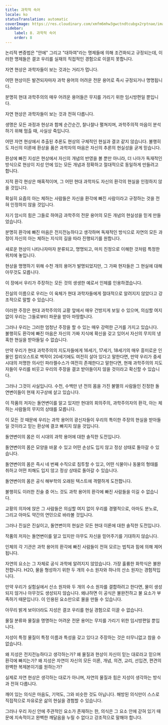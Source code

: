 ```yaml
---
title: 과학적 속어
locale: ko
statusTranslation: automatic
coverImage: https://res.cloudinary.com/xmfm6mhw3gwctndtcubgx2rptnae/image/upload/v1741354419/small_cover_la_gran_rebelion_28716e29d2.webp
sidebar:
    label: 8. 과학적 속어
    order: 8
---
```

논리적 변증법은 "안에" 그리고 "대하여"라는 명제들에 의해 조건화되고 규정되는데, 이러한 명제들은 결코 우리를 실재의 직접적인 경험으로 이끌지 못합니다.

자연 현상은 과학자들이 보는 것과는 거리가 멉니다.

어떤 현상이든 발견되자마자 과학 용어의 어려운 전문 용어로 즉시 규정되거나 명명됩니다.

분명히 현대 과학주의의 매우 어려운 용어들은 무지를 가리기 위한 임시방편일 뿐입니다.

자연 현상은 과학자들이 보는 것과 전혀 다릅니다.

생명은 모든 과정과 현상과 함께 순간순간, 찰나찰나 펼쳐지며, 과학주의적 마음이 분석하기 위해 멈출 때, 사실상 죽입니다.

어떤 자연 현상에서 추출된 추론도 현상의 구체적인 현실과 결코 같지 않습니다. 불행히도 자신의 이론에 환상을 품은 과학자의 마음은 자신의 추론의 현실성을 굳게 믿습니다.

환상에 빠진 지성은 현상에서 자신의 개념의 반영을 볼 뿐만 아니라, 더 나아가 독재적인 방식으로 현상이 지성 안에 있는 모든 개념과 정확하고 절대적으로 동일하게 만들려고 합니다.

지적 환각 현상은 매혹적이며, 그 어떤 현대 과학자도 자신의 환각의 현실을 인정하지 않을 것입니다.

확실히 요즘의 아는 체하는 사람들은 자신을 환각에 빠진 사람이라고 규정하는 것을 전혀 인정하지 않을 것입니다.

자기 암시의 힘은 그들로 하여금 과학주의 전문 용어의 모든 개념의 현실성을 믿게 만들었습니다.

분명히 환각에 빠진 마음은 전지전능하다고 생각하며 독재적인 방식으로 자연의 모든 과정이 자신의 아는 체하는 지식의 길을 따라 진행되기를 원합니다.

새로운 현상이 나타나자마자 분류되고, 명명되고, 마치 진정으로 이해한 것처럼 특정한 위치에 놓입니다.

현상을 명명하기 위해 수천 개의 용어가 발명되었지만, 그 가짜 현자들은 그 현실에 대해 아무것도 모릅니다.

이 장에서 우리가 주장하는 모든 것의 생생한 예로서 인체를 인용하겠습니다.

진실의 이름으로 우리는 이 육체가 현대 과학자들에게 절대적으로 알려지지 않았다고 강조적으로 말할 수 있습니다.

이러한 주장은 현대 과학주의의 교황 앞에서 매우 건방지게 보일 수 있으며, 의심할 여지 없이 우리는 그들로부터 파문을 받아 마땅합니다.

그러나 우리는 그러한 엄청난 주장을 할 수 있는 매우 강력한 근거를 가지고 있습니다. 불행히도 환각에 빠진 마음은 자신의 가짜 지식에 확신을 갖고 있어서 자신의 무지의 냉혹한 현실을 받아들일 수 없습니다.

만약 우리가 현대 과학주의의 지도자들에게 16세기, 17세기, 18세기의 매우 흥미로운 인물인 칼리오스트로 백작이 20세기에도 여전히 살아 있다고 말한다면, 만약 우리가 중세 시대의 저명한 의사인 파라켈수스가 여전히 존재한다고 말한다면, 현재 과학주의의 지도자들이 우리를 비웃고 우리의 주장을 결코 받아들이지 않을 것이라고 확신할 수 있습니다.

그러나 그것이 사실입니다. 수천, 수백만 년 전의 몸을 가진 불멸의 사람들인 진정한 돌연변이들이 현재 지구상에 살고 있습니다.

이 작품의 저자는 돌연변이를 알고 있지만 현대의 회의주의, 과학주의자의 환각, 아는 체하는 사람들의 무지의 상태를 모릅니다.

이 모든 것 때문에 우리는 과학 용어의 광신자들이 우리의 특이한 주장의 현실을 받아들일 것이라고 믿는 환상에 결코 빠지지 않을 것입니다.

돌연변이의 몸은 이 시대의 과학 용어에 대한 솔직한 도전입니다.

돌연변이의 몸은 모양을 바꿀 수 있고 어떤 손상도 입지 않고 정상 상태로 돌아갈 수 있습니다.

돌연변이의 몸은 즉시 네 번째 수직으로 침투할 수 있고, 어떤 식물이나 동물의 형태를 취하고 어떤 피해도 입지 않고 정상 상태로 돌아갈 수 있습니다.

돌연변이의 몸은 공식 해부학의 오래된 텍스트에 격렬하게 도전합니다.

불행히도 이러한 진술 중 어느 것도 과학 용어의 환각에 빠진 사람들을 이길 수 없습니다.

교황의 의자에 앉은 그 사람들은 의심할 여지 없이 우리를 경멸적으로, 아마도 분노로, 그리고 아마도 약간의 연민으로 바라볼 것입니다.

그러나 진실은 진실이고, 돌연변이의 현실은 모든 현대 이론에 대한 솔직한 도전입니다.

작품의 저자는 돌연변이를 알고 있지만 아무도 자신을 믿어주기를 기대하지 않습니다.

인체의 각 기관은 과학 용어의 환각에 빠진 사람들이 전혀 모르는 법칙과 힘에 의해 제어됩니다.

자연의 요소는 그 자체로 공식 과학에 알려지지 않았습니다. 가장 훌륭한 화학식은 불완전합니다. H2O, 물을 형성하기 위한 두 개의 수소 원자와 하나의 산소 원자는 경험적입니다.

만약 우리가 실험실에서 산소 원자와 두 개의 수소 원자를 결합하려고 한다면, 물이 생성되지 않거나 아무것도 생성되지 않습니다. 왜냐하면 이 공식은 불완전하고 불 요소가 부족하기 때문입니다. 이 인용된 요소만으로 물을 만들 수 있습니다.

아무리 밝게 보이더라도 지성은 결코 우리를 현실 경험으로 이끌 수 없습니다.

물질 분류와 물질을 명명하는 어려운 전문 용어는 무지를 가리기 위한 임시방편일 뿐입니다.

지성이 특정 물질이 특정 이름과 특성을 갖고 있다고 주장하는 것은 터무니없고 참을 수 없습니다.

왜 지성은 전지전능하다고 생각하는가? 왜 물질과 현상이 자신이 믿는 대로라고 믿으며 환각에 빠지는가? 왜 지성은 자연이 자신의 모든 이론, 개념, 의견, 교리, 선입견, 편견의 완벽한 복제본이기를 원하는가?

실제로 자연 현상은 생각하는 대로가 아니며, 자연의 물질과 힘은 지성이 생각하는 방식과 전혀 다릅니다.

깨어 있는 의식은 마음도, 기억도, 그와 비슷한 것도 아닙니다. 해방된 의식만이 스스로 직접적으로 자유로운 삶의 현실을 경험할 수 있습니다.

그러나 우리 자신 안에 주관적인 요소가 존재하는 한, 의식은 그 요소 안에 갇혀 있기 때문에 지속적이고 완벽한 깨달음을 누릴 수 없다고 강조적으로 말해야 합니다.
